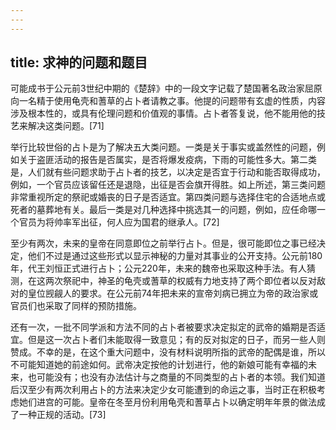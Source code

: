 ```yaml
---
---
---
```

title: 求神的问题和题目
---



可能成书于公元前3世纪中期的《楚辞》中的一段文字记载了楚国著名政治家屈原向一名精于使用龟壳和蓍草的占卜者请教之事。他提的问题带有玄虚的性质，内容涉及根本性的，或具有伦理问题和价值观的事情。占卜者答复说，他不能用他的技艺来解决这类问题。[71]

举行比较世俗的占卜是为了解决五大类问题。一类是关于事实或盖然性的问题，例如关于盗匪活动的报告是否属实，是否将爆发疫病，下雨的可能性多大。第二类是，人们就有些问题求助于占卜者的技艺，以决定是否宜于行动和能否取得成功，例如，一个官员应该留任还是退隐，出征是否会旗开得胜。如上所述，第三类问题非常重视所定的祭祀或婚丧的日子是否适宜。第四类问题与选择住宅的合适地点或死者的墓葬地有关。最后一类是对几种选择中挑选其一的问题，例如，应任命哪一个官员为将帅率军出征，何人应为国君的继承人。[72]

至少有两次，未来的皇帝在同意即位之前举行占卜。但是，很可能即位之事已经决定，他们不过是通过这些形式以显示神秘的力量对其事业的公开支持。公元前180年，代王刘恒正式进行占卜；公元220年，未来的魏帝也采取这种手法。有人猜测，在这两次祭祀中，神圣的龟壳或蓍草的权威有力地支持了两个即位者以反对敌对的皇位觊觎人的要求。在公元前74年把未来的宣帝刘病已拥立为帝的政治家或官员们也采取了同样的预防措施。

还有一次，一批不同学派和方法不同的占卜者被要求决定拟定的武帝的婚期是否适宜。但是这一次占卜者们未能取得一致意见；有的反对拟定的日子，而另一些人则赞成。不幸的是，在这个重大问题中，没有材料说明所指的武帝的配偶是谁，所以不可能知道她的前途如何。武帝决定按他的计划进行，他的新娘可能有幸福的未来，也可能没有；也没有办法估计与之商量的不同类型的占卜者的本领。我们知道后汉至少有两次利用占卜的方法来决定少女可能遭到的命运之事，当时正在积极考虑她们进宫的可能。皇帝在冬至月份利用龟壳和蓍草占卜以确定明年年景的做法成了一种正规的活动。[73]